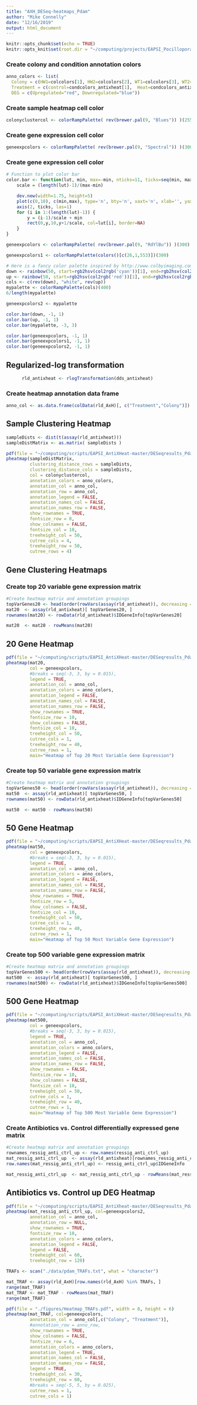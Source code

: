 ```yaml
---
title: "AXH_DESeq-heatmaps_Pdam"
author: "Mike Connelly"
date: "12/16/2019"
output: html_document
---
```


```r
knitr::opts_chunk$set(echo = TRUE)
knitr::opts_knit$set(root.dir = "~/computing/projects/EAPSI_Pocillopora_AxH/")
```

### Create colony and condition annotation colors
```r
anno_colors <- list(
  Colony = c(HW1=colcolors[1], HW2=colcolors[2], WT1=colcolors[3], WT2=colcolors[4]),
  Treatment = c(control=condcolors_antixheat[1],  Heat=condcolors_antixheat[3], Antibiotics=condcolors_antixheat[2], Antibiotics.Heat=condcolors_antixheat[4]),
  DEG = c(Upregulated="red", Downregulated="blue"))
```
### Create sample heatmap cell color
```r
colonyclustercol <- colorRampPalette( rev(brewer.pal(9, "Blues")) )(255)
```
### Create gene expression cell color
```r
geneexpcolors <- colorRampPalette( rev(brewer.pal(9, "Spectral")) )(300)
```
### Create gene expression cell color
```r
# Function to plot color bar
color.bar <- function(lut, min, max=-min, nticks=11, ticks=seq(min, max, len=nticks), title='') {
    scale = (length(lut)-1)/(max-min)

    dev.new(width=1.75, height=5)
    plot(c(0,10), c(min,max), type='n', bty='n', xaxt='n', xlab='', yaxt='n', ylab='', main=title)
    axis(2, ticks, las=1)
    for (i in 1:(length(lut)-1)) {
    	y = (i-1)/scale + min
    	rect(0,y,10,y+1/scale, col=lut[i], border=NA)
    }	
}
```
```r
geneexpcolors <- colorRampPalette( rev(brewer.pal(9, "RdYlBu")) )(300)

geneexpcolors1 <- colorRampPalette(colors()[c(26,1,553)])(300)

# Here is a fancy color palette inspired by http://www.colbyimaging.com/wiki/statistics/color-bars
down <- rainbow(50, start=rgb2hsv(col2rgb('cyan'))[1], end=rgb2hsv(col2rgb('blue'))[1])
up <- rainbow(50, start=rgb2hsv(col2rgb('red'))[1], end=rgb2hsv(col2rgb('yellow'))[1])
cols <- c(rev(down), "white", rev(up))
mypalette <- colorRampPalette(cols)(400)
6/length(mypalette)

geneexpcolors2 <- mypalette

color.bar(down, -1, 1)
color.bar(up, -1, 1)
color.bar(mypalette, -3, 3)

color.bar(geneexpcolors, -1, 1)
color.bar(geneexpcolors1, -1, 1)
color.bar(geneexpcolors2, -1, 1)
```

## Regularized-log transformation 
```r
      rld_antixheat <- rlogTransformation(dds_antixheat)
```
### Create heatmap annotation data frame
```r
anno_col <- as.data.frame(colData(rld_AxH)[, c("Treatment","Colony")])
```

## Sample Clustering Heatmap
```r
sampleDists <- dist(t(assay(rld_antixheat)))
sampleDistMatrix <- as.matrix( sampleDists )
```

```r
pdf(file = "~/computing/scripts/EAPSI_AntiXHeat-master/DESeqresults_Pdam/figures/Heatmap_AXH_samples.pdf", width = 8.5, height = 7.5)
pheatmap(sampleDistMatrix,
         clustering_distance_rows = sampleDists,
         clustering_distance_cols = sampleDists,
         col = colonyclustercol,
         annotation_colors = anno_colors,
         annotation_col = anno_col,
         annotation_row = anno_col,
         annotation_legend = FALSE,
         annotation_names_col = FALSE,
         annotation_names_row = FALSE,
         show_rownames = TRUE,
         fontsize_row = 8,
         show_colnames = FALSE,
         fontsize_col = 10,
         treeheight_col = 50,
         cutree_cols = 4,
         treeheight_row = 50,
         cutree_rows = 4)
```

## Gene Clustering Heatmaps
### Create top 20 variable gene expression matrix 
```r
#Create heatmap matrix and annotation groupings
topVarGenes20 <- head(order(rowVars(assay(rld_antixheat)), decreasing = TRUE), 20)
mat20  <- assay(rld_antixheat)[ topVarGenes20, ]
rownames(mat20) <- rowData(rld_antixheat)$IDGeneInfo[topVarGenes20]
```
```r
mat20  <- mat20 - rowMeans(mat20)
```
## 20 Gene Heatmap
```r
pdf(file = "~/computing/scripts/EAPSI_AntiXHeat-master/DESeqresults_Pdam/figures/Heatmap_AXH_top20.pdf", width = 11, height = 8.5)
pheatmap(mat20, 
         col = geneexpcolors,
         #breaks = seq(-3, 3, by = 0.015),
         legend = TRUE,
         annotation_col = anno_col,
         annotation_colors = anno_colors,
         annotation_legend = FALSE,
         annotation_names_col = FALSE,
         annotation_names_row = FALSE,
         show_rownames = TRUE,
         fontsize_row = 10,
         show_colnames = FALSE,
         fontsize_col = 10,
         treeheight_col = 50,
         cutree_cols = 1,
         treeheight_row = 40,
         cutree_rows = 1,
         main="Heatmap of Top 20 Most Variable Gene Expression")
```

### Create top 50 variable gene expression matrix
```r
#Create heatmap matrix and annotation groupings
topVarGenes50 <- head(order(rowVars(assay(rld_antixheat)), decreasing = TRUE), 50)
mat50  <- assay(rld_antixheat)[ topVarGenes50, ]
rownames(mat50) <- rowData(rld_antixheat)$IDGeneInfo[topVarGenes50]
```
```r
mat50  <- mat50 - rowMeans(mat50)
```
## 50 Gene Heatmap
```r
pdf(file = "~/computing/scripts/EAPSI_AntiXHeat-master/DESeqresults_Pdam/figures/Heatmap_AXH_top50.pdf", width = 11, height = 8.5)
pheatmap(mat50,
         col = geneexpcolors,
         #breaks = seq(-3, 3, by = 0.015),
         legend = TRUE,
         annotation_col = anno_col,
         annotation_colors = anno_colors,
         annotation_legend = FALSE,
         annotation_names_col = FALSE,
         annotation_names_row = FALSE,
         show_rownames = TRUE,
         fontsize_row = 5,
         show_colnames = FALSE,
         fontsize_col = 10,
         treeheight_col = 50,
         cutree_cols = 1,
         treeheight_row = 40,
         cutree_rows = 1,
         main="Heatmap of Top 50 Most Variable Gene Expression")
```

### Create top 500 variable gene expression matrix
```r
#Create heatmap matrix and annotation groupings
topVarGenes500 <- head(order(rowVars(assay(rld_antixheat)), decreasing = TRUE), 500)
mat500  <- assay(rld_antixheat)[ topVarGenes500, ]
rownames(mat500) <- rowData(rld_antixheat)$IDGeneInfo[topVarGenes500]
```
## 500 Gene Heatmap
```r
pdf(file = "~/computing/scripts/EAPSI_AntiXHeat-master/DESeqresults_Pdam/figures/Heatmap_AXH_top500.pdf", width = 11, height = 8.5)
pheatmap(mat500,          
         col = geneexpcolors,
         #breaks = seq(-3, 3, by = 0.015),
         legend = TRUE,
         annotation_col = anno_col,
         annotation_colors = anno_colors,
         annotation_legend = FALSE,
         annotation_names_col = FALSE,
         annotation_names_row = FALSE,
         show_rownames = FALSE,
         fontsize_row = 10,
         show_colnames = FALSE,
         fontsize_col = 10,
         treeheight_col = 50,
         cutree_cols = 1,
         treeheight_row = 40,
         cutree_rows = 1,
         main="Heatmap of Top 500 Most Variable Gene Expression")
```

### Create Antibiotics vs. Control differentially expressed gene matrix 
```r
#Create heatmap matrix and annotation groupings
rownames_ressig_anti_ctrl_up <- row.names(ressig_anti_ctrl_up)
mat_ressig_anti_ctrl_up  <- assay(rld_antixheat)[rownames_ressig_anti_ctrl_up, ]
row.names(mat_ressig_anti_ctrl_up) <- ressig_anti_ctrl_up$IDGeneInfo
```
```r
mat_ressig_anti_ctrl_up  <- mat_ressig_anti_ctrl_up - rowMeans(mat_ressig_anti_ctrl_up)
```
## Antibiotics vs. Control up DEG Heatmap
```r
pdf(file = "~/computing/scripts/EAPSI_AntiXheat-master/DESeqresults_Pdam/figures/Heatmap_Anti_upDEG.pdf", width = 11, height = 8.5)
pheatmap(mat_ressig_anti_ctrl_up, col=geneexpcolors2,
         annotation_col = anno_col,
         annotation_row = NULL,
         show_rownames = TRUE,
         fontsize_row = 10,
         annotation_colors = anno_colors,
         annotation_legend = FALSE,
         legend = FALSE,
         treeheight_col = 60,
         treeheight_row = 120)
```

```r
TRAFs <- scan("./data/pdam_TRAFs.txt", what = "character")
```
```r
mat_TRAF <- assay(rld_AxH)[row.names(rld_AxH) %in% TRAFs, ]
range(mat_TRAF)
mat_TRAF <- mat_TRAF - rowMeans(mat_TRAF)
range(mat_TRAF)
```
```r
pdf(file = "./figures/Heatmap_TRAFs.pdf", width = 8, height = 6)
pheatmap(mat_TRAF, col=geneexpcolors,
         annotation_col = anno_col[,c("Colony", "Treatment")],
         #annotation_row = anno_row,
         show_rownames = TRUE,
         show_colnames = FALSE,
         fontsize_row = 6,
         annotation_colors = anno_colors,
         annotation_legend = TRUE,
         annotation_names_col = FALSE,
         annotation_names_row = FALSE,
         legend = TRUE,
         treeheight_col = 30,
         treeheight_row = 60,
         #breaks = seq(-5, 5, by = 0.025),
         cutree_rows = 1,
         cutree_cols = 1)
```


